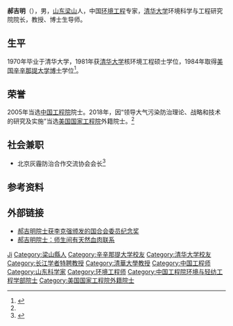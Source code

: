 '''郝吉明'''（{{bd|1946年|8月25日|}}），男，[[山东|山东]][[梁山县|梁山]]人，中国[[环境工程|环境工程]]专家，[[清华大学|清华大学]]环境科学与工程研究院院长，教授、博士生导师。

== 生平 ==
1970年毕业于清华大学，1981年获[[清华大学|清华大学]]核环境工程硕士学位，1984年取得[[美国|美国]][[辛辛那提大学|辛辛那提大学]][[博士|博士]]学位<ref name=":0">{{Cite web|url=http://www.tsinghua.edu.cn/publish/thunews/9658/2018/20180208204647101737319/20180208204647101737319_.html|title=清华大学环境学院郝吉明教授当选美国国家工程院外籍院士|accessdate=2018-02-09|work=www.tsinghua.edu.cn|archive-url=https://web.archive.org/web/20180209182418/http://www.tsinghua.edu.cn/publish/thunews/9658/2018/20180208204647101737319/20180208204647101737319_.html|archive-date=2018-02-09|dead-url=yes}}</ref>。

== 荣誉 ==
2005年当选[[中国工程院|中国工程院]]院士。2018年，因“领导大气污染防治理论、战略和技术的研究及实施”当选[[美国国家工程院|美国国家工程院]]外籍院士。<ref name=":0" />

== 社会兼职 ==
* 北京灰霾防治合作交流协会会长<ref>{{cite web |url=http://huanbao.bjx.com.cn/news/20150618/632181.shtml |language= |title=北京灰霾防治合作交流协会召开第一届会员大会 郝吉明院士当选会长李军洋任副会长兼秘书长 |publisher=北极星节能环保网 |date=2015-06-18 |accessdate= |archive-date=2016-03-05 |archive-url=https://web.archive.org/web/20160305180355/http://huanbao.bjx.com.cn/news/20150618/632181.shtml |dead-url=no }}</ref>

== 参考资料 ==
{{reflist}}

== 外部链接 ==
* [https://web.archive.org/web/20160304110502/http://news.h2o-china.com/html/2011/11/481322630406_1.shtml 郝吉明院士获李克强颁发的国合会委员纪念奖]
* [http://edu.qq.com/a/20110407/000156.htm 郝吉明院士：师生间有天然血肉联系] {{Wayback|url=http://edu.qq.com/a/20110407/000156.htm |date=20130927094559 }}

{{中国工程院环境与轻纺工程学部院士}}
{{第一批“长江学者奖励计划”特聘教授}}

{{Authority control}}
{{DEFAULTSORT:Hao郝}}
[[Category:郝姓|Ji]]
[[Category:梁山縣人|Category:梁山縣人]]
[[Category:辛辛那提大学校友|Category:辛辛那提大学校友]]
[[Category:清华大学校友|Category:清华大学校友]]
[[Category:长江学者特聘教授|Category:长江学者特聘教授]]
[[Category:清華大學教授|Category:清華大學教授]]
[[Category:中国工程师|Category:中国工程师]]
[[Category:山东科学家|Category:山东科学家]]
[[Category:环境工程师|Category:环境工程师]]
[[Category:中国工程院环境与轻纺工程学部院士|Category:中国工程院环境与轻纺工程学部院士]]
[[Category:美国国家工程院外籍院士|Category:美国国家工程院外籍院士]]


{{中国科学家小作品}}